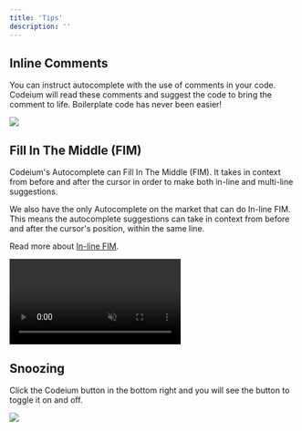 ```yaml
---
title: 'Tips'
description: ''
---
```


## Inline Comments

You can instruct autocomplete with the use of comments in your code. Codeium will read these comments and suggest the code to bring the comment to life. Boilerplate code has never been easier!

<img src="https://exafunction.github.io/public/autocomplete/minimize_boilerplate.gif"/>

## Fill In The Middle (FIM)

Codeium's Autocomplete can Fill In The Middle (FIM). It takes in context from before and after the cursor in order to make both in-line and multi-line suggestions.

We also have the only Autocomplete on the market that can do In-line FIM. This means the autocomplete suggestions can take in context from before and after the cursor's position, within the same line. 

Read more about [In-line FIM](https://codeium.com/blog/inline-fim-code-suggestions).

<video
  autoPlay
  muted
  loop
  playsInline
  className="w-full aspect-video"
  src="https://exafunction.github.io/public/videos/inline_fim/inline_fim_codeium.mp4">
</video>

## Snoozing

Click the Codeium button in the bottom right and you will see the button to toggle it on and off.

<img src="https://exafunction.github.io/public/videos/demos/Snooze-Autocomplete.gif"/>